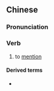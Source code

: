 {{also|挂齿}}
==Chinese==
{{zh-forms|s=挂齿}}

===Pronunciation===
{{zh-pron
|m=guàchǐ
|cat=v
}}

===Verb===
{{zh-verb}}

# to [[mention]]

====Derived terms====
* {{zh-l|何足掛齒}}